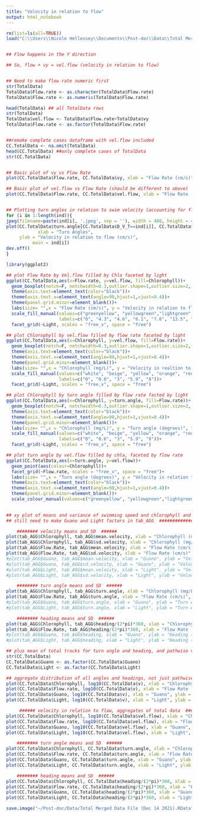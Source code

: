 ```yaml
---
title: "Velocity in relation to flow"
output: html_notebook
---
```



```r
rm(list=ls(all=TRUE))
load("C:\\Users\\Nicole Hellessey\\Documents\\Post-doc\\Data\\Total Merged Data File (Dec 14 2021).Rdata")


## Flow happens in the Y direction

## So, flow + vy = vel.flow (velocity in relation to flow)


## Need to make flow rate numeric first
str(TotalData)
TotalData$Flow.rate <- as.character(TotalData$Flow.rate)
TotalData$Flow.rate <- as.numeric(TotalData$Flow.rate)

head(TotalData) ## all TotalData rows
str(TotalData)
TotalData$vel.flow <- TotalData$Flow.rate+TotalData$vy
TotalData$Flow.rate <- as.factor(TotalData$Flow.rate)


##remake complete cases dataframe with vel.flow included
CC.TotalData <- na.omit(TotalData)
head(CC.TotalData) ##only complete cases of TotalData 
str(CC.TotalData)


## Basic plot of vy vs Flow Rate
plot(CC.TotalData$Flow.rate, CC.TotalData$vy, xlab = "Flow Rate (cm/s)", ylab = "Velocity in Y direction (vy, cm/s)")

## Basic plot of vel.flow vs Flow Rate (should be different to above)
plot(CC.TotalData$Flow.rate, CC.TotalData$vel.flow, xlab = "Flow Rate (cm/s)", ylab = "Velocity in Y direction minus flow (vel.flow, cm/s)")


## Plotting turn angles in relation to swim velocity (accounting for flow rate) for every individual
for (i in 1:length(ind)){
jpeg(filename=paste(ind[i], '.jpeg', sep = ''), width = 480, height = 480)
plot(CC.TotalData$turn.angle[CC.TotalData$D_V_T==ind[i]], CC.TotalData$vel.flow[CC.TotalData$D_V_T==ind[i]],
            xlab = "Turn Angles",
     ylab = "Velocity in relation to flow (cm/s)",
          main = ind[i]) 
dev.off()
}

library(ggplot2)

## plot Flow Rate by Vel.flow filled by Chla faceted by light
ggplot(CC.TotalData,aes(x=Flow.rate, y=vel.flow, fill=Chlorophyll))+
  geom_boxplot(notch=F, notchwidth=0.3,outlier.shape=1,outlier.size=2, coef=1.5)+
  theme(axis.text=element_text(color="black"))+
  theme(axis.text.x=element_text(angle=90,hjust=1,vjust=0.4))+
  theme(panel.grid.minor=element_blank())+
  labs(size= "",x = "Flow Rate (cm/s)", y = "Velocity in relation to flow (cm/s)", title = "Light") +
  scale_fill_manual(values=c("greenyellow", "yellowgreen","lightgreen", "green", "green3", "green4", "darkgreen"),name = "Chlorophyll (mg/L)",
                    labels=c("0", "4.3", "4.6", "6.1", "7.6", "13.5", "19"))+
  facet_grid(~Light, scales = "free_x", space = "free")

## plot Chlorophyll by vel.flow filled by flow rate faceted by light
ggplot(CC.TotalData,aes(x=Chlorophyll, y=vel.flow, fill=Flow.rate))+
  geom_boxplot(notch=F, notchwidth=0.3,outlier.shape=1,outlier.size=2, coef=1.5)+
  theme(axis.text=element_text(color="black"))+
  theme(axis.text.x=element_text(angle=90,hjust=1,vjust=0.4))+
  theme(panel.grid.minor=element_blank())+
  labs(size= "",x = "Chlorophyll (mg/L)", y = "Velocity in realtion to flow (cm/s)", title = "Light") +
  scale_fill_manual(values=c("white", "beige", "yellow", "orange", "red"), name = "Flow Rate (cm/s)",
                    labels=c("0", "0.6", "3", "5.9", "8"))+
  facet_grid(~Light, scales = "free_x", space = "free")

## plot Chlorophyll by turn angle filled by flow rate facted by light
ggplot(CC.TotalData,aes(x=Chlorophyll, y=turn.angle, fill=Flow.rate))+
  geom_boxplot(notch=F, notchwidth=0.3,outlier.shape=1,outlier.size=2, coef=1.5)+
  theme(axis.text=element_text(color="black"))+
  theme(axis.text.x=element_text(angle=90,hjust=1,vjust=0.4))+
  theme(panel.grid.minor=element_blank())+
  labs(size= "",x = "Chlorophyll (mg/L)", y = "Turn angle (degrees)", title = "Light") +
  scale_fill_manual(values=c("white", "beige", "yellow", "orange", "red"), name = "Flow Rate (cm/s)",
                    labels=c("0", "0.6", "3", "5.9", "8"))+
  facet_grid(~Light, scales = "free_x", space = "free")

## plot turn angle by vel.flow filled by chla, faceted by flow rate
ggplot(CC.TotalData,aes(x=turn.angle, y=vel.flow))+
  geom_point(aes(colour=Chlorophyll))+
  facet_grid(~Flow.rate, scales = "free_x", space = "free")+
  labs(size= "",x = "Turn angle (degrees)", y = "Velocity in relation to flow (cm/s)", title = "Flow Rate (cm/s)")+
  theme(axis.text=element_text(color="black"))+
  theme(axis.text.x=element_text(angle=90,hjust=1,vjust=0.4))+
  theme(panel.grid.minor=element_blank())+
  scale_colour_manual(values=c("greenyellow", "yellowgreen","lightgreen", "green", "green3", "green4", "darkgreen"),name = "Chlorophyll (mg/L)", labels=c("0", "4.3", "4.6", "6.1", "7.6", "13.5", "19"))
 
```


```r
## xy plot of means and variance of swimming speed and chlorophyll and turn angle, heading relative to flow
## still need to make Guano and Light factors in tab_AGG  ############################################################################

    ######## velocity means and SD  ######
plot(tab_AGG$Chlorophyll, tab_AGG$mean.velocity, xlab = "Chlorophyll (mg/L)", ylab = "Velocity (Aggregate mean, mm/s)")
plot(tab_AGG$Chlorophyll, tab_AGG$sd.velocity, xlab = "Chlorophyll (mg/L)", ylab = "Velocity (Aggregate SD, mm/s)")
plot(tab_AGG$Flow.Rate, tab_AGG$mean.velocity, xlab = "Flow Rate (cm/s)", ylab = "Velocity (Aggregate mean, mm/s)")
plot(tab_AGG$Flow.Rate, tab_AGG$sd.velocity, xlab = "Flow Rate (cm/s)", ylab = "Velocity (Aggregate SD, mm/s)")
#plot(tab_AGG$Guano, tab_AGG$mean.velocity, xlab = "Guano", ylab = "Velocity (Aggregate mean, mm/s)")           ################# Guano and Light still not factors 
#plot(tab_AGG$Guano, tab_AGG$sd.velocity, xlab = "Guano", ylab = "Velocity (Aggregate SD, mm/s)")
#plot(tab_AGG$Light, tab_AGG$mean.velocity, xlab = "Light", ylab = "Velocity (Aggregate mean, mm/s)")           ################# Guano and Light still not factors 
#plot(tab_AGG$Light, tab_AGG$sd.velocity, xlab = "Light", ylab = "Velocity (Aggregate SD, mm/s)")

    ######## turn angle means and SD  ######
plot(tab_AGG$Chlorophyll, tab_AGG$turn.angle, xlab = "Chlorophyll (mg/L)", ylab = "Turn Angle (degrees)")
plot(tab_AGG$Flow.Rate, tab_AGG$turn.angle, xlab = "Flow Rate (cm/s)", ylab = "Turn Angle (degrees)")
#plot(tab_AGG$Guano, tab_AGG$turn.angle, xlab = "Guano", ylab = "Turn Angle (degrees)")           ################# Guano and Light still not factors 
#plot(tab_AGG$Light, tab_AGG$turn.angle, xlab = "Light", ylab = "Turn Angle (degrees)")

    ######## heading means and SD  ######
plot(tab_AGG$Chlorophyll, tab_AGG$heading/(2*pi)*360, xlab = "Chlorophyll (mg/L)", ylab = "Heading (degrees)")
plot(tab_AGG$Flow.Rate, tab_AGG$heading/(2*pi)*360, xlab = "Flow Rate (cm/s)", ylab = "Heading (degrees)")
#plot(tab_AGG$Guano, tab_AGG$heading, xlab = "Guano", ylab = "Heading (degrees)")           ################# Guano and Light still not factors 
#plot(tab_AGG$Light, tab_AGG$heading, xlab = "Light", ylab = "Heading (degrees)") 

## plus mean of total tracks for turn angle and heading, and pathwise velocity
str(CC.TotalData)
CC.TotalData$Guano <- as.factor(CC.TotalData$Guano)
CC.TotalData$Light <- as.factor(CC.TotalData$Light)

## aggregate distribution of all angles and headings, not just pathwise
plot(CC.TotalData$Chlorophyll, log10(CC.TotalData$v), xlab = "Chlorophyll (mg/L)", ylab = "Velocity (Log^10, mm/s)")
plot(CC.TotalData$Flow.rate, log10(CC.TotalData$v), xlab = "Flow Rate (cm/s)", ylab = "Velocity (Log^10, mm/s)")
plot(CC.TotalData$Guano, log10(CC.TotalData$v), xlab = "Guano", ylab = "Velocity (Log^10, mm/s)")           
plot(CC.TotalData$Light, log10(CC.TotalData$v), xlab = "Light", ylab = "Velocity (Log^10, mm/s)")           

     ###### velocity in relation to flow, aggregates of total data  ######
plot(CC.TotalData$Chlorophyll, log10(CC.TotalData$vel.flow), xlab = "Chlorophyll (mg/L)", ylab = "Velocity  in relation to flow (Log^10, mm/s)")
plot(CC.TotalData$Flow.rate, log10(CC.TotalData$vel.flow), xlab = "Flow Rate (cm/s)", ylab = "Velocity  in relation to flow (Log^10, mm/s)")
plot(CC.TotalData$Guano, log10(CC.TotalData$vel.flow), xlab = "Guano", ylab = "Velocity in relation to flow (Log^10, mm/s)")     
plot(CC.TotalData$Light, log10(CC.TotalData$vel.flow), xlab = "Light", ylab = "Velocity in relation to flow (Log^10, mm/s)")  

    ######## turn angle means and SD  ######
plot(CC.TotalData$Chlorophyll, CC.TotalData$turn.angle, xlab = "Chlorophyll (mg/L)", ylab = "Turn Angle (degrees)")
plot(CC.TotalData$Flow.rate, CC.TotalData$turn.angle, xlab = "Flow Rate (cm/s)", ylab = "Turn Angle (degrees)")
plot(CC.TotalData$Guano, CC.TotalData$turn.angle, xlab = "Guano", ylab = "Turn Angle (degrees)")
plot(CC.TotalData$Light, CC.TotalData$turn.angle, xlab = "Light", ylab = "Turn Angle (degrees)")

    ######## heading means and SD  ######
plot(CC.TotalData$Chlorophyll, CC.TotalData$heading/(2*pi)*360, xlab = "Chlorophyll (mg/L)", ylab = "Heading (degrees)")
plot(CC.TotalData$Flow.rate, CC.TotalData$heading/(2*pi)*360, xlab = "Flow Rate (cm/s)", ylab = "Heading (degrees)")
plot(CC.TotalData$Guano, CC.TotalData$heading/(2*pi)*360, xlab = "Guano", ylab = "Heading (degrees)")         
plot(CC.TotalData$Light, CC.TotalData$heading/(2*pi)*360, xlab = "Light", ylab = "Heading (degrees)") 

```


```r
save.image("~/Post-doc/Data/Total Merged Data File (Dec 14 2021).RData")


```

